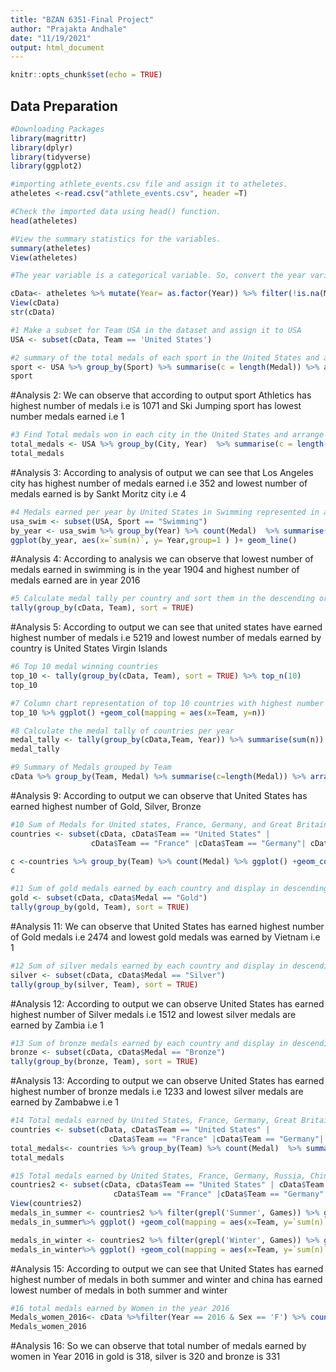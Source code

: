 ---
title: "BZAN 6351-Final Project"
author: "Prajakta Andhale"
date: "11/19/2021"
output: html_document
---

```{r setup, include=FALSE}
knitr::opts_chunk$set(echo = TRUE)
```

## Data Preparation

```{r}
#Downloading Packages
library(magrittr)
library(dplyr)  
library(tidyverse)
library(ggplot2)

```

```{r}
#importing athlete_events.csv file and assign it to atheletes.
atheletes <-read.csv("athlete_events.csv", header =T)

#Check the imported data using head() function.
head(atheletes)

#View the summary statistics for the variables.
summary(atheletes)
View(atheletes)
```

```{r}
#The year variable is a categorical variable. So, convert the year variable to factor values.Remove all the NA values in the Medal column. (Hint: != “”). Do not remove the NA values from other columns in this dataset. Highly unrecommended.

cData<- atheletes %>% mutate(Year= as.factor(Year)) %>% filter(!is.na(Medal))
View(cData)
str(cData)
```

```{r}
#1 Make a subset for Team USA in the dataset and assign it to USA
USA <- subset(cData, Team == 'United States')
```

```{r}
#2 summary of the total medals of each sport in the United States and arrange in the descending order based on the number of medals
sport <- USA %>% group_by(Sport) %>% summarise(c = length(Medal)) %>% arrange(desc(c))
sport
```
#Analysis 2: We can observe that according to output sport Athletics has highest number of medals i.e is 1071 and Ski Jumping sport has lowest number medals earned i.e 1
```{r}
#3 Find Total medals won in each city in the United States and arrange in the descending order based on the number of medals
total_medals <- USA %>% group_by(City, Year)  %>% summarise(c = length(Medal)) %>% arrange(desc(c))
total_medals
```
#Analysis 3: According to analysis of output we can see that Los Angeles city has highest number of medals earned i.e 352 and lowest number of medals earned is by Sankt Moritz city i.e 4
```{r}
#4 Medals earned per year by United States in Swimming represented in a line Chart
usa_swim <- subset(USA, Sport == "Swimming")
by_year <- usa_swim %>% group_by(Year) %>% count(Medal)  %>% summarise(sum(n))
ggplot(by_year, aes(x=`sum(n)`, y= Year,group=1 ) )+ geom_line()

```
#Analysis 4: According to analysis we can observe that lowest number of medals earned in swimming is in the year 1904 and highest number of medals earned are in year 2016
```{r}
#5 Calculate medal tally per country and sort them in the descending order.
tally(group_by(cData, Team), sort = TRUE) 

```
#Analysis 5: According to output we can see that united states have earned highest number of medals i.e 5219 and lowest number of medals earned by country is United States Virgin Islands
```{r}
#6 Top 10 medal winning countries
top_10 <- tally(group_by(cData, Team), sort = TRUE) %>% top_n(10)
top_10
```

```{r}
#7 Column chart representation of top 10 countries with highest number of medals
top_10 %>% ggplot() +geom_col(mapping = aes(x=Team, y=n))

```

```{r}
#8 Calculate the medal tally of countries per year 
medal_tally <- tally(group_by(cData,Team, Year)) %>% summarise(sum(n)) %>% arrange(desc(`sum(n)`))
medal_tally
```

```{r}
#9 Summary of Medals grouped by Team 
cData %>% group_by(Team, Medal) %>% summarise(c=length(Medal)) %>% arrange(desc(c))

```
#Analysis 9: According to output we can observe that United States has earned highest number of Gold, Silver, Bronze 
```{r}
#10 Sum of Medals for United states, France, Germany, and Great Britain represented as a column chart 
countries <- subset(cData, cData$Team == "United States" | 
                  cData$Team == "France" |cData$Team == "Germany"| cData$Team == "Great Britain")

c <-countries %>% group_by(Team) %>% count(Medal) %>% ggplot() +geom_col(mapping = aes(x=Team, y=n))
c
```

```{r}
#11 Sum of gold medals earned by each country and display in descending order
gold <- subset(cData, cData$Medal == "Gold")
tally(group_by(gold, Team), sort = TRUE)      
```
#Analysis 11: We can observe that United States has earned highest number of Gold medals i.e 2474 and lowest gold medals was earned by Vietnam i.e 1
```{r}
#12 Sum of silver medals earned by each country and display in descending order
silver <- subset(cData, cData$Medal == "Silver")
tally(group_by(silver, Team), sort = TRUE)  
```
#Analysis 12: According to output we can observe United States has earned highest number of Silver medals i.e 1512 and lowest silver medals are earned by Zambia i.e 1
```{r}
#13 Sum of bronze medals earned by each country and display in descending order
bronze <- subset(cData, cData$Medal == "Bronze")
tally(group_by(bronze, Team), sort = TRUE)    
```
#Analysis 13: According to output we can observe United States has earned highest number of bronze medals i.e 1233 and lowest silver medals are earned by Zambabwe i.e 1
```{r}
#14 Total medals earned by United States, France, Germany, Great Britain 
countries <- subset(cData, cData$Team == "United States" | 
                      cData$Team == "France" |cData$Team == "Germany"| cData$Team == "Great Britain")
total_medals<- countries %>% group_by(Team) %>% count(Medal)  %>% summarise(sum(n))
total_medals
```

```{r}
#15 Total medals earned by United States, France, Germany, Russia, China in Summer and Winter
countries2 <- subset(cData, cData$Team == "United States" | cData$Team == "China" |
                       cData$Team == "France" |cData$Team == "Germany"| cData$Team == "Russia")
View(countries2)
medals_in_summer <- countries2 %>% filter(grepl('Summer', Games)) %>% group_by(Team) %>% count(Medal)  %>% summarise(sum(n))
medals_in_summer%>% ggplot() +geom_col(mapping = aes(x=Team, y=`sum(n)`))

medals_in_winter <- countries2 %>% filter(grepl('Winter', Games)) %>% group_by(Team) %>% count(Medal)  %>% summarise(sum(n))
medals_in_winter%>% ggplot() +geom_col(mapping = aes(x=Team, y=`sum(n)`))

```
#Analysis 15: According to output we can see that United States has earned highest number of medals in both summer and winter and china has earned lowest number of medals in both summer and winter
```{r}
#16 total medals earned by Women in the year 2016
Medals_women_2016<- cData %>%filter(Year == 2016 & Sex == 'F') %>% count(Medal)
Medals_women_2016
```
#Analysis 16: So we can observe that total number of medals earned by women in Year 2016 in gold is 318, silver is 320 and bronze is 331
